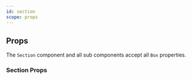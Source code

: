 ```yaml
---
id: section
scope: props
---
```


## Props

The `Section` component and all sub components accept all `Box` properties.

### Section Props

<PropsTable of="Section" />
